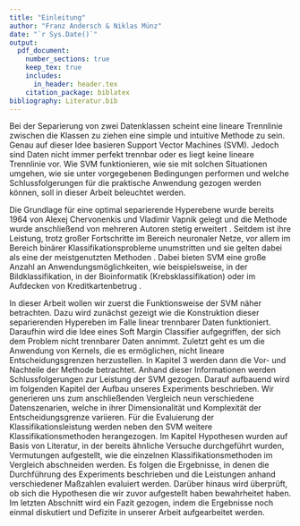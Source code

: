 ```yaml
---
title: "Einleitung"
author: "Franz Andersch & Niklas Münz"
date: "`r Sys.Date()`"
output: 
  pdf_document:
    number_sections: true
    keep_tex: true
    includes:
      in_header: header.tex
    citation_package: biblatex
bibliography: Literatur.bib
---
```

Bei der Separierung von zwei Datenklassen scheint eine lineare Trennlinie zwischen die Klassen zu ziehen eine simple und intuitive Methode zu sein. Genau auf dieser Idee basieren Support Vector Machines (SVM). Jedoch sind Daten nicht immer perfekt trennbar oder es liegt keine lineare Trennlinie vor. Wie SVM funktionieren, wie sie mit solchen Situationen umgehen, wie sie unter vorgegebenen Bedingungen performen und welche Schlussfolgerungen für die praktische Anwendung gezogen werden können, soll in dieser Arbeit beleuchtet werden.

Die Grundlage für eine optimal separierende Hyperebene wurde bereits 1964 von Alexej Chervonenkis und Vladimir Vapnik gelegt und die Methode wurde anschließend von mehreren Autoren stetig erweitert \parencite{vapnikEstimationDependencesBased2006}. Seitdem ist ihre Leistung, trotz großer Fortschritte im Bereich neuronaler Netze, vor allem im Bereich binärer Klassifikationsprobleme unumstritten und sie gelten dabei als eine der meistgenutzten Methoden \parencite{soofiClassificationTechniquesMachine2017}. Dabei bieten SVM eine große Anzahl an Anwendungsmöglichkeiten, wie beispielsweise, in der Bildklassifikation, in der Bioinformatik (Krebsklassifikation) oder im Aufdecken von Kreditkartenbetrug \parencite{cervantesComprehensiveSurveySupport2020}. 

In dieser Arbeit wollen wir zuerst die Funktionsweise der SVM näher betrachten. Dazu wird zunächst gezeigt wie die Konstruktion dieser separierenden Hypereben im Falle linear trennbarer Daten funktioniert. Daraufhin wird die Idee eines Soft Margin Classifier aufgegriffen, der sich dem Problem nicht trennbarer Daten annimmt. Zuletzt geht es um die Anwendung von Kernels, die es ermöglichen, nicht lineare Entscheidungsgrenzen herzustellen.\newline
In Kapitel 3 werden dann die Vor- und Nachteile der Methode betrachtet. Anhand dieser Informationen werden Schlussfolgerungen zur Leistung der SVM gezogen. Darauf aufbauend wird im folgenden Kapitel der Aufbau unseres Experiments beschrieben. Wir generieren uns zum anschließenden Vergleich neun verschiedene Datenszenarien, welche in ihrer Dimensionalität und Komplexität der Entscheidungsgrenze variieren. Für die Evaluierung der Klassifikationsleistung werden neben den SVM weitere Klassifikationsmethoden herangezogen.\newline
Im Kapitel Hypothesen wurden auf Basis von Literatur, in der bereits ähnliche Versuche durchgeführt wurden, Vermutungen aufgestellt, wie die einzelnen Klassifikationsmethoden im Vergleich abschneiden werden.\newline
Es folgen die Ergebnisse, in denen die Durchführung des Experiments beschrieben und die Leistungen anhand verschiedener Maßzahlen evaluiert werden. Darüber hinaus wird überprüft, ob sich die Hypothesen die wir zuvor aufgestellt haben bewahrheitet haben. Im letzten Abschnitt wird ein Fazit gezogen, indem die Ergebnisse noch einmal diskutiert und Defizite in unserer Arbeit aufgearbeitet werden.

